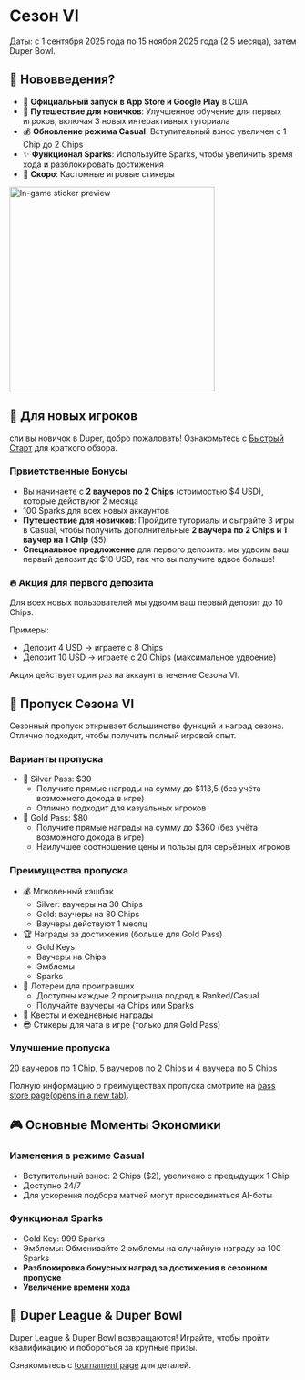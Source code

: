 # Сезон VI

Даты: с 1 сентября 2025 года по 15 ноября 2025 года (2,5 месяца), затем Duper Bowl.

## 🎉 Нововведения?

- 📱 **Официальный запуск в App Store и Google Play** в США
- 🚀 **Путешествие для новичков**: Улучшенное обучение для первых игроков, включая 3 новых интерактивных туториала
- 💰 **Обновление режима Casual**: Вступительный взнос увеличен с 1 Chip до 2 Chips
- ✨ **Функционал Sparks**: Используйте Sparks, чтобы увеличить время хода и разблокировать достижения
- 🗿 **Скоро**: Кастомные игровые стикеры

<img src="/ingamesticker.png" alt="In-game sticker preview" width="360" />

## 🎁 Для новых игроков

сли вы новичок в Duper, добро пожаловать! Ознакомьтесь с [Быстрый Старт](https://docs.duper.gg/) для краткого обзора.

### Првиетственные Бонусы

- Вы начинаете с **2 ваучеров по 2 Chips** (стоимостью $4 USD), которые действуют 2 месяца
- 100 Sparks для всех новых аккаунтов
- **Путешествие для новичков**: Пройдите туториалы и сыграйте 3 игры в Casual, чтобы получить дополнительные **2 ваучера по 2 Chips и 1 ваучер на 1 Chip** ($5) 
- **Специальное предложение** для первого депозита: мы удвоим ваш первый депозит до $10 USD, так что вы получите вдвое больше!

### 🔥 Акция для первого депозита

Для всех новых пользователей мы удвоим ваш первый депозит до 10 Chips.

Примеры:

- Депозит 4 USD → играете с 8 Chips
- Депозит 10 USD → играете с 20 Chips (максимальное удвоение)

Акция действует один раз на аккаунт в течение Сезона VI.

## 🎫 Пропуск Сезона VI

Сезонный пропуск открывает большинство функций и наград сезона. Отлично подходит, чтобы получить полный игровой опыт.

### Варианты пропуска

- 🥈 Silver Pass: $30
  - Получите прямые награды на сумму до $113,5 (без учёта возможного дохода в игре)
  - Отлично подходит для казуальных игроков
- 🥇 Gold Pass: $80
  - Получите прямые награды на сумму до $360 (без учёта возможного дохода в игре)
  - Наилучшее соотношение цены и пользы для серьёзных игроков

### Преимущества пропуска

- 💰 Мгновенный кэшбэк
  - Silver: ваучеры на 30 Chips
  - Gold: ваучеры на 80 Chips
  - Ваучеры действуют 1 месяц
- 🏆 Награды за достижения (больше для Gold Pass)
  - Gold Keys
  - Ваучеры на Chips
  - Эмблемы
  - Sparks
- 🎲 Лотереи для проигравших
  - Доступны каждые 2 проигрыша подряд в Ranked/Casual
  - Получайте ваучеры на Chips или Sparks
- 🦄 Квесты и ежедневные награды
- 😎 Стикеры для чата в игре (только для Gold Pass)

### Улучшение пропуска

20 ваучеров по 1 Chip, 5 ваучеров по 2 Chips и 4 ваучера по 5 Chips

Полную информацию о преимуществах пропуска смотрите на [pass store page(opens in a new tab)](https://www.duper.gg/store?id=season-pass).

## 🎮 Основные Моменты Экономики

### Изменения в режиме Casual

- Вступительный взнос: 2 Chips ($2), увеличено с предыдущих 1 Chip
- Доступно 24/7
- Для ускорения подбора матчей могут присоединяться AI-боты

### Функционал Sparks

- Gold Key: 999 Sparks
- Эмблемы: Обменивайте 2 эмблемы на случайную награду за 100 Sparks
- **Разблокировка бонусных наград за достижения в сезонном пропуске**
- **Увеличение времени хода**

## 🥣 Duper League & Duper Bowl

Duper League & Duper Bowl возвращаются! Играйте, чтобы пройти квалификацию и побороться за крупные призы.

Ознакомьтесь с [tournament page](./tournaments) для деталей.
